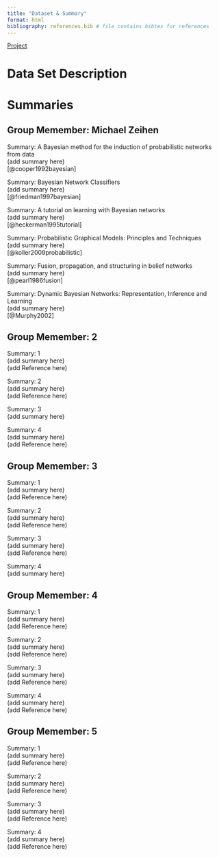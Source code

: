 ```yaml
---
title: "Dataset & Summary"
format: html
bibliography: references.bib # file contains bibtex for references
---
```

[Project](index.html) <br>

# Data Set Description


# Summaries

## Group Memember: Michael Zeihen<br>
Summary: A Bayesian method for the induction of probabilistic networks from data<br>
(add summary here) <br>
[@cooper1992bayesian]<br>

Summary: Bayesian Network Classifiers<br>
(add summary here) <br>
[@friedman1997bayesian]<br>

Summary: A tutorial on learning with Bayesian networks<br>
(add summary here) <br>
[@heckerman1995tutorial]<br>

Summary: Probabilistic Graphical Models: Principles and Techniques<br>
(add summary here) <br>
[@koller2009probabilistic]<br>

Summary: Fusion, propagation, and structuring in belief networks <br>
(add summary here) <br>
[@pearl1986fusion]<br>

Summary: Dynamic Bayesian Networks: Representation, Inference and Learning<br>
(add summary here) <br>
[@Murphy2002]<br>

## Group Memember: 2 <br>
Summary: 1<br>
(add summary here) <br>
(add Reference here) <br>

Summary: 2<br>
(add summary here) <br>
(add Reference here) <br>

Summary: 3<br>
(add summary here) <br>

Summary: 4<br>
(add summary here) <br>
(add Reference here) <br>

## Group Memember: 3 <br>
Summary: 1<br>
(add summary here) <br>
(add Reference here) <br>

Summary: 2<br>
(add summary here) <br>
(add Reference here) <br>

Summary: 3<br>
(add summary here) <br>
(add Reference here) <br>

Summary: 4<br>
(add summary here) <br>

## Group Memember: 4 <br>
Summary: 1<br>
(add summary here) <br>
(add Reference here) <br>

Summary: 2<br>
(add summary here) <br>
(add Reference here) <br>

Summary: 3<br>
(add summary here) <br>
(add Reference here) <br>

Summary: 4<br>
(add summary here) <br>
(add Reference here) <br>

## Group Memember: 5 <br>
Summary: 1<br>
(add summary here) <br>
(add Reference here) <br>

Summary: 2<br>
(add summary here) <br>
(add Reference here) <br>

Summary: 3<br>
(add summary here) <br>
(add Reference here) <br>

Summary: 4<br>
(add summary here) <br>
(add Reference here) <br>
